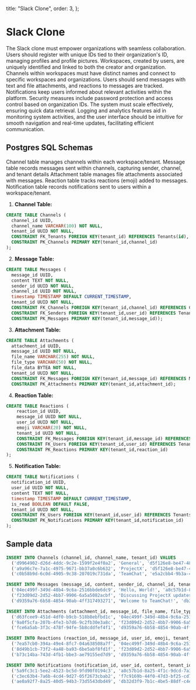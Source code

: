 
  title: "Slack Clone",
  order: 3,
};

# **Slack Clone**

The Slack clone must empower organizations with seamless collaboration. Users should register with unique IDs tied to their organization's ID, managing profiles and profile pictures. Workspaces, created by users, are uniquely identified and linked to both the creator and organization. Channels within workspaces must have distinct names and connect to specific workspaces and organizations. Users should send messages with text and file attachments, and reactions to messages are tracked. Notifications keep users informed about relevant activities within the platform. Security measures include password protection and access control based on organization IDs. The system must scale effectively, ensuring quick data retrieval. Logging and analytics features aid in monitoring system activities, and the user interface should be intuitive for smooth navigation and real-time updates, facilitating efficient communication.

## **Postgres SQL Schemas**

Channel table manages channels within each workspace/tenant.
Message table records messages sent within channels, capturing sender, channel, and tenant details
Attachment table manages file attachments associated with messages.
Reaction table tracks reactions (emoji) added to messages.
Notification table records notifications sent to users within a workspace/tenant.

1. **Channel Table:**
    
```sql
CREATE TABLE Channels (
  channel_id UUID,
  channel_name VARCHAR(100) NOT NULL,
  tenant_id UUID NOT NULL,
  CONSTRAINT FK_Tenants FOREIGN KEY(tenant_id) REFERENCES Tenants(id),
  CONSTRAINT PK_Channels PRIMARY KEY(tenant_id,channel_id)
);
```    

2. **Message Table:**
        
```sql        
CREATE TABLE Messages (
  message_id UUID,
  content TEXT NOT NULL,
  sender_id UUID NOT NULL,
  channel_id UUID NOT NULL,
  timestamp TIMESTAMP DEFAULT CURRENT_TIMESTAMP,
  tenant_id UUID NOT NULL,
  CONSTRAINT FK_Channels FOREIGN KEY(tenant_id,channel_id) REFERENCES Channels(tenant_id,channel_id),
  CONSTRAINT FK_Senders FOREIGN KEY(tenant_id,user_id) REFERENCES Tenants_User(tenant_id,user_id),
  CONSTRAINT PK_Messages PRIMARY KEY(tenant_id,message_id));
```
        
3. **Attachment Table:**
        
```sql
CREATE TABLE Attachments (
  attachment_id UUID,
  message_id UUID NOT NULL,
  file_name VARCHAR(255) NOT NULL,
  file_type VARCHAR(50) NOT NULL,
  file_data BYTEA NOT NULL,
  tenant_id UUID NOT NULL,
  CONSTRAINT FK_Messages FOREIGN KEY(tenant_id,message_id) REFERENCES Messages(tenant_id,message_id),
  CONSTRAINT PK_Attachments PRIMARY KEY(tenant_id,attachment_id);
``` 
    
4. **Reaction Table:**
        
```sql
CREATE TABLE Reactions (
    reaction_id UUID,
    message_id UUID NOT NULL,
    user_id UUID NOT NULL,
    emoji VARCHAR(20) NOT NULL,
    tenant_id UUID NOT NULL,
    CONSTRAINT FK_Messages FOREIGN KEY(tenant_id,message_id) REFERENCES Messages(tenant_id,message_id),
    CONSTRAINT FK_Users FOREIGN KEY(tenant_id,user_id) REFERENCES Tenants_User(tenant_id,user_id),
    CONSTRAINT PK_Reactions PRIMARY KEY(tenant_id,reaction_id)
);
```  
    
5. **Notification Table:**
   
```sql
CREATE TABLE Notifications (
  notification_id UUID,
  user_id UUID NOT NULL,
  content TEXT NOT NULL,
  timestamp TIMESTAMP DEFAULT CURRENT_TIMESTAMP,
  is_read BOOLEAN DEFAULT FALSE,
  tenant_id UUID NOT NULL,
  CONSTRAINT FK_Users FOREIGN KEY(tenant_id,user_id) REFERENCES Tenants_User(tenant_id,user_id),
  CONSTRAINT PK_Notifications PRIMARY KEY(tenant_id,notification_id)
);
```

## Sample data

```sql
INSERT INTO Channels (channel_id, channel_name, tenant_id) VALUES
  ('d9964902-d26d-4ddc-9c2e-1599f2e4f0a2', 'General', 'd5f126e8-be47-48f1-ac8d-2f69e960f04c'),
  ('a9a96c7e-7a1c-4975-9671-bb37a0c6b632', 'ProjectX', 'd5f126e8-be47-48f1-ac8d-2f69e960f04c'),
  ('c0b58b9d-6c0d-4905-9c38-207019c731da', 'TeamChat', 'e5a2cbb4-9b3a-4f53-8812-53799fe758a1');

INSERT INTO Messages (message_id, content, sender_id, channel_id, tenant_id) VALUES
  ('04ec499f-349d-48b4-9c6a-2516bbde6dc9', 'Hello, World!', 'a8c57b1d-8a25-4f1c-9dcd-7a3a670acff5', 'd9964902-d26d-4ddc-9c2e-1599f2e4f0a2', 'd5f126e8-be47-48f1-ac8d-2f69e960f04c'),
  ('f23d09d2-2d52-4bb7-9906-6a5a5082acbf', 'Discussing ProjectX updates', 'f7c9169b-44f0-47d3-bf25-cd7a827c3b82', 'a9a96c7e-7a1c-4975-9671-bb37a0c6b632', 'd5f126e8-be47-48f1-ac8d-2f69e960f04c'),
  ('d9359a76-6b58-4854-90ab-4ff317493271', 'Welcome to TeamChat!', 'db32d3f9-7b1c-4be5-88df-c4ef1b2a6a77', 'c0b58b9d-6c0d-4905-9c38-207019c731da', 'e5a2cbb4-9b3a-4f53-8812-53799fe758a1');

INSERT INTO Attachments (attachment_id, message_id, file_name, file_type, file_data, tenant_id) VALUES
  ('d63fcee9-451d-4df0-b9cb-518b8ebfbd1c', '04ec499f-349d-48b4-9c6a-2516bbde6dc9', 'document.pdf', 'application/pdf', 'PDF_BINARY_DATA', 'd5f126e8-be47-48f1-ac8d-2f69e960f04c'),
  ('9a0f5cfa-207b-4fe3-b7d6-9c2fb30e3a8c', 'f23d09d2-2d52-4bb7-9906-6a5a5082acbf', 'image.png', 'image/png', 'PNG_BINARY_DATA', 'd5f126e8-be47-48f1-ac8d-2f69e960f04c'),
  ('fce6a5ab-3f3c-478f-94fe-5b8cddfef4f1', 'd9359a76-6b58-4854-90ab-4ff317493271', 'spreadsheet.xlsx', 'application/vnd.openxmlformats-officedocument.spreadsheetml.sheet', 'XLSX_BINARY_DATA', 'e5a2cbb4-9b3a-4f53-8812-53799fe758a1');

INSERT INTO Reactions (reaction_id, message_id, user_id, emoji, tenant_id) VALUES
  ('7ea57cb0-394a-49e4-8fc7-04a638508a7f', '04ec499f-349d-48b4-9c6a-2516bbde6dc9', 'a8c57b1d-8a25-4f1c-9dcd-7a3a670acff5', '👍', 'd5f126e8-be47-48f1-ac8d-2f69e960f04c'),
  ('8d49b1cb-73f2-4a48-ba93-6be5abf8fd1f', 'f23d09d2-2d52-4bb7-9906-6a5a5082acbf', 'f7c9169b-44f0-47d3-bf25-cd7a827c3b82', '❤️', 'd5f126e8-be47-48f1-ac8d-2f69e960f04c'),
  ('b73c14ba-743d-4fb1-bbe3-ae79155ed7d9', 'd9359a76-6b58-4854-90ab-4ff317493271', 'db32d3f9-7b1c-4be5-88df-c4ef1b2a6a77', '😄', 'e5a2cbb4-9b3a-4f53-8812-53799fe758a1');

INSERT INTO Notifications (notification_id, user_id, content, tenant_id) VALUES
  ('5a9fc3c1-5ee2-4523-bc5d-9fd90f0194c3', 'a8c57b1d-8a25-4f1c-9dcd-7a3a670acff5', 'New message in General channel', 'd5f126e8-be47-48f1-ac8d-2f69e960f04c'),
  ('c3ec63b4-7a6b-4cd4-9d27-05f2673cbab2', 'f7c9169b-44f0-47d3-bf25-cd7a827c3b82', 'You have a mention in ProjectX', 'd5f126e8-be47-48f1-ac8d-2f69e960f04c'),
  ('ae0a92f7-8a25-40d5-94b3-73d5543dbd49', 'db32d3f9-7b1c-4be5-88df-c4ef1b2a6a77', 'TeamChat - New member joined', 'e5a2cbb4-9b3a-4f53-8812-53799fe758a1');
```